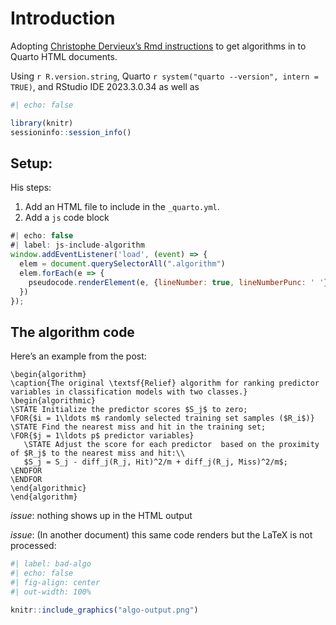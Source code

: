 # Introduction

Adopting [Christophe Dervieux's Rmd instructions](https://rpubs.com/cderv/pseudocodejs) to get algorithms in to Quarto HTML documents. 

Using `r R.version.string`, Quarto `r system("quarto --version", intern = TRUE)`, and RStudio IDE 2023.3.0.34 as well as

```r
#| echo: false

library(knitr)
sessioninfo::session_info()
```


## Setup: 

His steps: 

1. Add an HTML file to include in the `_quarto.yml`.
1. Add a `js` code block


```js
#| echo: false
#| label: js-include-algorithm
window.addEventListener('load', (event) => {
  elem = document.querySelectorAll(".algorithm")
  elem.forEach(e => {
    pseudocode.renderElement(e, {lineNumber: true, lineNumberPunc: ' '});
  })
});
```

## The algorithm code

Here's an example from the post: 

```.algorithm
\begin{algorithm}
\caption{The original \textsf{Relief} algorithm for ranking predictor variables in classification models with two classes.}
\begin{algorithmic}
\STATE Initialize the predictor scores $S_j$ to zero;
\FOR{$i = 1\ldots m$ randomly selected training set samples ($R_i$)}
\STATE Find the nearest miss and hit in the training set;
\FOR{$j = 1\ldots p$ predictor variables}
   \STATE Adjust the score for each predictor  based on the proximity of $R_j$ to the nearest miss and hit:\\
   $S_j = S_j - diff_j(R_j, Hit)^2/m + diff_j(R_j, Miss)^2/m$;
\ENDFOR
\ENDFOR
\end{algorithmic}
\end{algorithm}
```


*issue*: nothing shows up in the HTML output

*issue*: (In another document) this same code renders but the LaTeX is not processed: 

```r
#| label: bad-algo
#| echo: false
#| fig-align: center
#| out-width: 100%

knitr::include_graphics("algo-output.png")
```
